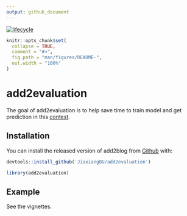 ```yaml
---
output: github_document
---
```


  [![lifecycle](https://img.shields.io/badge/lifecycle-experimental-orange.svg)](https://www.tidyverse.org/lifecycle/#experimental)

<!-- README.md is generated from README.Rmd. Please edit that file -->

```r
knitr::opts_chunk$set(
  collapse = TRUE,
  comment = "#>",
  fig.path = "man/figures/README-",
  out.width = "100%"
)
```
# add2evaluation

The goal of add2evaluation is to 
help save time to train model and get prediction in this [contest](www.dcjingsai.com/common/cmpt/国能日新光伏功率预测大赛_竞赛信息.html).

## Installation

You can install the released version of add2blog from [Github](https://github.com/JiaxiangBU/add2evaluation) with:

```r
devtools::install_github('JiaxiangBU/add2evaluation')
```

```r
library(add2evaluation)
```


## Example

See the vignettes.
